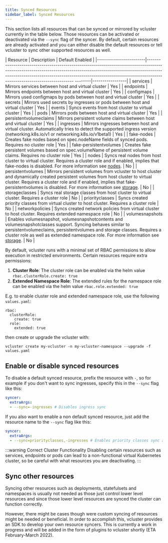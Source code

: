 ```yaml
---
title: Synced Resources
sidebar_label: Synced Resources
---
```


This section lists all resources that can be synced or mirrored by vcluster currently in the table below. Those resources can be activated or deactivated via the `--sync` flag of the syncer. By default, certain resources are already activated and you can either disable the default resources or tell vcluster to sync other supported resources as well.

| Resource               | Description                                                                                                                                                                                                                                                                                | Default Enabled |
|------------------------|----------------------------------------------------------------------------------------------------------------------------------------------------------------------------------------------------------------------------------------------------------------------------------- --------|-----------------|
| services               | Mirrors services between host and virtual cluster                                                                                                                                                                                                                                          | Yes             |
| endpoints              | Mirrors endpoints between host and virtual cluster                                                                                                                                                                                                                                         | Yes             |
| configmaps             | Mirrors used configmaps by pods between host and virtual cluster                                                                                                                                                                                                                           | Yes             |
| secrets                | Mirrors used secrets by ingresses or pods between host and virtual cluster                                                                                                                                                                                                                 | Yes             |
| events                 | Syncs events from host cluster to virtual cluster                                                                                                                                                                                                                                          | Yes             |
| pods                   | Mirrors pods between host and virtual cluster                                                                                                                                                                                                                                              | Yes             |
| persistentvolumeclaims | Mirrors persistent volume claims between host and virtual cluster                                                                                                                                                                                                                          | Yes             |
| ingresses              | Mirrors ingresses between host and virtual cluster. Automatically tries to detect the supported ingress version (networking.k8s.io/v1 or networking.k8s.io/v1beta1)                                                                                                                        | Yes             |
| fake-nodes             | Creates fake nodes based on spec.nodeName fields of synced pods. Requires no cluster role                                                                                                                                                                                                  | Yes             |
| fake-persistentvolumes | Creates fake persistent volumes based on spec.volumeName of persistent volume claims. Requires no cluster role                                                                                                                                                                             | Yes             |
| nodes                  | Syncs real nodes from host cluster to virtual cluster. Requires a cluster role and if enabled, implies that fake-nodes is disabled. For more information see [nodes](./nodes.mdx).                                                                                                         | No              |
| persistentvolumes      | Mirrors persistent volumes from vcluster to host cluster and dynamically created persistent volumes from host cluster to virtual cluster. Requires a cluster role and if enabled, implies that fake-persistentvolumes is disabled. For more information see [storage](./storage.mdx).      | No              |
| storageclasses         | Syncs real storage classes from host cluster to virtual cluster. Requires a cluster role                                                                                                                                                                                                   | No              |
| priorityclasses        | Syncs created priority classes from virtual cluster to host cluster. Requires a cluster role                                                                                                                                                                                               | No              |
| networkpolicies        | Syncs created network policies from virtual cluster to host cluster. Requires extended namespace role                                                                                                                                                                                      | No              |
| volumesnapshots        | Enables volumesnapshot, volumesnapshotcontents and volumesnapshotclasses support. Syncing behaves similar to persistentvolumeclaims, persistentvolumes and storage classes. Requires a cluster role as well as extended namespace role. For more information see [storage](./storage.mdx). | No              |

By default, vcluster runs with a minimal set of RBAC permissions to allow execution in restricted environments. Certain resources require extra permissions:
1. **Cluster Role**: The cluster role can be enabled via the helm value `rbac.clusterRole.create: true`
2. **Extended Namespace Role**: The extended rules for the namespace role can be enabled via the helm value `rbac.role.extended: true`

E.g. to enable cluster role and extended namespace role, use the following `values.yaml`:

```
rbac:
  clusterRole: 
    create: true
  role:
    extended: true
```

then create or upgrade the vcluster with:

```
vcluster create my-vcluster -n my-vcluster-namespace --upgrade -f values.yaml
```

## Enable or disable synced resources

To disable a default synced resource, prefix the resource with `-`, so for example if you don't want to sync ingresses, specify this in the `--sync` flag like this: 

```yaml
syncer:
  extraArgs:
  - --sync=-ingresses # Disables ingress sync
```

If you also want to enable a non default synced resource, just add the resource name to the `--sync` flag like this:

```yaml
syncer:
  extraArgs:
  - --sync=priorityclasses,-ingresses # Enables priority classes sync and disables ingresses sync
```

:::warning Correct Cluster Functionality
Disabling certain resources such as services, endpoints or pods can lead to a non-functional virtual Kubernetes cluster, so be careful with what resources you are deactivating. 
::: 

## Sync other resources

Syncing other resources such as deployments, statefulsets and namespaces is usually not needed as those just control lower level resources and since those lower level resources are synced the cluster can function correctly. 

However, there might be cases though were custom syncing of resources might be needed or beneficial. In order to accomplish this, vcluster provides an SDK to develop your own resource syncers. This is currently a work in progress and will be added in the form of plugins to vcluster shortly (ETA February-March 2022).
